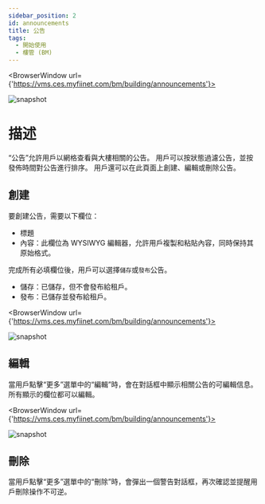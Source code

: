 ---
sidebar_position: 2
id: announcements
title: 公告
tags:
  - 開始使用
  - 樓管 (BM)
---


<BrowserWindow url={'https://vms.ces.myfiinet.com/bm/building/announcements'}>

![snapshot](../../assets/bm/bm-announcements-zh-hant.png)

</BrowserWindow>

# 描述

“公告”允許用戶以網格查看與大樓相關的公告。 用戶可以按狀態過濾公告，並按發佈時間對公告進行排序。 用戶還可以在此頁面上創建、編輯或刪除公告。

## 創建

要創建公告，需要以下欄位：

- 標題
- 內容：此欄位為 WYSIWYG 編輯器，允許用戶複製和粘貼內容，同時保持其原始格式。

完成所有必填欄位後，用戶可以選擇`儲存`或`發布`公告。

- 儲存：已儲存，但不會發布給租戶。
- 發布：已儲存並發布給租戶。

<BrowserWindow url={'https://vms.ces.myfiinet.com/bm/building/announcements'}>

![snapshot](../../assets/bm/bm-create-announcements-zh-hant.png)

</BrowserWindow>

## 編輯

當用戶點擊“更多”選單中的“編輯”時，會在對話框中顯示相關公告的可編輯信息。 所有顯示的欄位都可以編輯。

<BrowserWindow url={'https://vms.ces.myfiinet.com/bm/building/announcements'}>

![snapshot](../../assets/bm/bm-edit-announcements-zh-hant.png)

</BrowserWindow>

## 刪除

當用戶點擊“更多”選單中的“刪除”時，會彈出一個警告對話框，再次確認並提醒用戶刪除操作不可逆。
